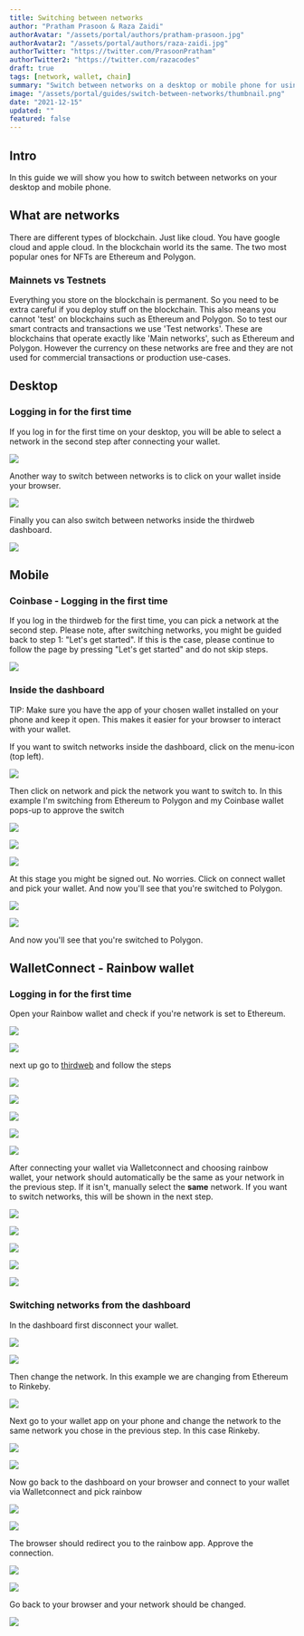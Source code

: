 ```yaml
---
title: Switching between networks
author: "Pratham Prasoon & Raza Zaidi"
authorAvatar: "/assets/portal/authors/pratham-prasoon.jpg"
authorAvatar2: "/assets/portal/authors/raza-zaidi.jpg"
authorTwitter: "https://twitter.com/PrasoonPratham"
authorTwitter2: "https://twitter.com/razacodes"
draft: true
tags: [network, wallet, chain]
summary: "Switch between networks on a desktop or mobile phone for using the thirdweb dashboard"
image: "/assets/portal/guides/switch-between-networks/thumbnail.png"
date: "2021-12-15"
updated: ""
featured: false
---
```


## Intro

In this guide we will show you how to switch between networks on your desktop and mobile phone.

## What are networks

There are different types of blockchain. Just like cloud. You have google cloud and apple cloud. In the blockchain world its the same. The two most popular ones for NFTs are Ethereum and Polygon.

### Mainnets vs Testnets

Everything you store on the blockchain is permanent. So you need to be extra careful if you deploy stuff on the blockchain. This also means you cannot 'test' on blockchains such as Ethereum and Polygon. So to test our smart contracts and transactions we use 'Test networks'. These are blockchains that operate exactly like 'Main networks', such as Ethereum and Polygon. However the currency on these networks are free and they are not used for commercial transactions or production use-cases.

## Desktop

### Logging in for the first time

If you log in for the first time on your desktop, you will be able to select a network in the second step after connecting your wallet.

![](/assets/portal/guides/switch-between-networks/connect-wallet.png)

Another way to switch between networks is to click on your wallet inside your browser.

![](/assets/portal/guides/switch-between-networks/rinkeby.png)

Finally you can also switch between networks inside the thirdweb dashboard.

![](/assets/portal/guides/switch-between-networks/ethereum-selected.png)

## Mobile

### Coinbase - Logging in the first time

If you log in the thirdweb for the first time, you can pick a network at the second step. Please note, after switching networks, you might be guided back to step 1: "Let's get started". If this is the case, please continue to follow the page by pressing "Let's get started" and do not skip steps.

![](/assets/portal/guides/switch-between-networks/step3-dashboard.jpg)

### Inside the dashboard

TIP: Make sure you have the app of your chosen wallet installed on your phone and keep it open. This makes it easier for your browser to interact with your wallet. 

If you want to switch networks inside the dashboard, click on the menu-icon (top left).

![](/assets/portal/guides/switch-between-networks/createproj.jpg)

Then click on network and pick the network you want to switch to. In this example I'm switching from Ethereum to Polygon and my Coinbase wallet pops-up to approve the switch

<ImageSideToSide>

![](/assets/portal/guides/switch-between-networks/eth-iphone.jpg)

![](/assets/portal/guides/switch-between-networks/switch-to-polygon.jpg)

![](/assets/portal/guides/switch-between-networks/network-list-phone.jpg)

</ImageSideToSide>

At this stage you might be signed out. No worries. Click on connect wallet and pick your wallet. And now you'll see that you're switched to Polygon.

<ImageSideToSide>

![](/assets/portal/guides/switch-between-networks/createprojthirdweb.jpg)

![](/assets/portal/guides/switch-between-networks/create-project.jpg)

</ImageSideToSide>

And now you'll see that you're switched to Polygon. 

## WalletConnect - Rainbow wallet

### Logging in for the first time

Open your Rainbow wallet and check if you're network is set to Ethereum.

<ImageSideToSide>

![](/assets/portal/guides/switch-between-networks/add-cash.png)

![](/assets/portal/guides/switch-between-networks/settings1.png)

</ImageSideToSide>

next up go to [thirdweb](http://thirdweb.com/start) and follow the steps

<ImageSideToSide>

![](/assets/portal/guides/switch-between-networks/get-started.png)

![](/assets/portal/guides/switch-between-networks/connect-wallet-dashboard.png)

![](/assets/portal/guides/switch-between-networks/thirdweb-walletconnect.png)

![](/assets/portal/guides/switch-between-networks/walletconnect.png)

![](/assets/portal/guides/switch-between-networks/thirdweb-connect.png)

</ImageSideToSide>

After connecting your wallet via Walletconnect and choosing rainbow wallet, your network should automatically be the same as your network in the previous step. If it isn't, manually select the **same** network. If you want to switch networks, this will be shown in the next step.

<ImageSideToSide>

![](/assets/portal/guides/switch-between-networks/connect-wallet-eth-selected.png)

![](/assets/portal/guides/switch-between-networks/create-project.png)

![](/assets/portal/guides/switch-between-networks/setup-selecting-ethereum.png)

![](/assets/portal/guides/switch-between-networks/setup-end.png)

![](/assets/portal/guides/switch-between-networks/setup-ethereum.png)

</ImageSideToSide>

### Switching networks from the dashboard

In the dashboard first disconnect your wallet.

<ImageSideToSide>

![](/assets/portal/guides/switch-between-networks/create-project.png)

![](/assets/portal/guides/switch-between-networks/ethereum-phone-thirdweb.png)

</ImageSideToSide>

Then change the network. In this example we are changing from Ethereum to Rinkeby.

![](/assets/portal/guides/switch-between-networks/select-network.png)

Next go to your wallet app on your phone and change the network to the same network you chose in the previous step. In this case Rinkeby.

<ImageSideToSide>

![](/assets/portal/guides/switch-between-networks/settings-wallet-connect.png)

![](/assets/portal/guides/switch-between-networks/rinkeby-selected.png)

</ImageSideToSide>

Now go back to the dashboard on your browser and connect to your wallet via Walletconnect and pick rainbow

<ImageSideToSide>

![](/assets/portal/guides/switch-between-networks/create-proj.png)

![](/assets/portal/guides/switch-between-networks/thirdweb-setup-options.png)

</ImageSideToSide>

The browser should redirect you to the rainbow app. Approve the connection.

<ImageSideToSide>

![](/assets/portal/guides/switch-between-networks/walletconnect-thirdweb.png)

![](/assets/portal/guides/switch-between-networks/walletconnect-connected.png)

</ImageSideToSide>

Go back to your browser and your network should be changed.

![](/assets/portal/guides/switch-between-networks/phone-dashboard-rinkeby.png)
